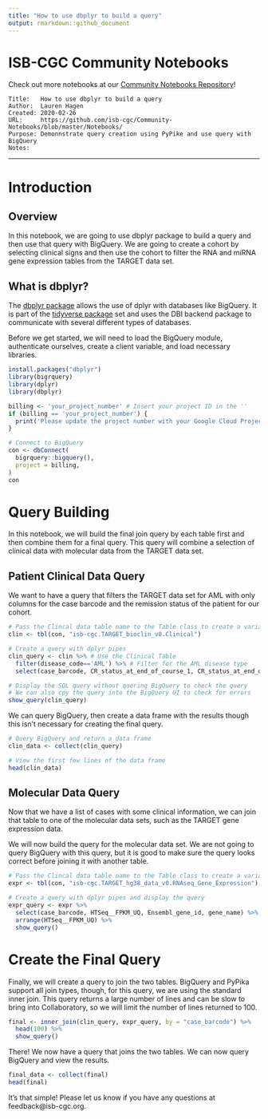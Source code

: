 ```yaml
---
title: "How to use dbplyr to build a query"
output: rmarkdown::github_document
---
```


# ISB-CGC Community Notebooks

Check out more notebooks at our [Community Notebooks Repository](https://github.com/isb-cgc/Community-Notebooks)!

```
Title:   How to use dbplyr to build a query
Author:  Lauren Hagen
Created: 2020-02-26
URL:     https://github.com/isb-cgc/Community-Notebooks/blob/master/Notebooks/
Purpose: Demonnstrate query creation using PyPike and use query with BigQuery
Notes: 
```
***

# Introduction

## Overview

In this notebook, we are going to use dbplyr package to build a query and then use that query with BigQuery. We are going to create a cohort by selecting clinical signs and then use the cohort to filter the RNA and miRNA gene expression tables from the TARGET data set.

## What is dbplyr?

The [dbplyr package](https://dbplyr.tidyverse.org/articles/dbplyr.html) allows the use of dplyr with databases like BigQuery. It is part of the [tidyverse package](https://www.tidyverse.org/) set and uses the DBI backend package to communicate with several different types of databases.

Before we get started, we will need to load the BigQuery module, authenticate ourselves, create a client variable, and load necessary libraries.

```r
install.packages("dbplyr")
library(bigrquery)
library(dplyr)
library(dbplyr)
```

```r
billing <- 'your_project_number' # Insert your project ID in the ''
if (billing == 'your_project_number') {
  print('Please update the project number with your Google Cloud Project')
}
```

```r
# Connect to BigQuery
con <- dbConnect(
  bigrquery::bigquery(),
  project = billing,
)
con
```

# Query Building

In this notebook, we will build the final join query by each table first and then combine them for a final query. This query will combine a selection of clinical data with molecular data from the TARGET data set.

## Patient Clinical Data Query

We want to have a query that filters the TARGET data set for AML with only columns for the case barcode and the remission status of the patient for our cohort. 

```r
# Pass the Clincal data table name to the Table class to create a variable
clin <- tbl(con, "isb-cgc.TARGET_bioclin_v0.Clinical")
```

```r
# Create a query with dplyr pipes
clin_query <- clin %>% # Use the Clinical Table
  filter(disease_code=='AML') %>% # Filter for the AML disease type
  select(case_barcode, CR_status_at_end_of_course_1, CR_status_at_end_of_course_2) # Selected fields

# Display the SQL query without quering BigQuery to check the query
# We can also cpy the query into the BigQuery UI to check for errors
show_query(clin_query)
```

We can query BigQuery, then create a data frame with the results though this isn't necessary for creating the final query.

```r
# Query BigQuery and return a data frame
clin_data <- collect(clin_query)

# View the first few lines of the data frame
head(clin_data)
```

## Molecular Data Query

Now that we have a list of cases with some clinical information, we can join that table to one of the molecular data sets, such as the TARGET gene expression data.

We will now build the query for the molecular data set. We are not going to query BigQuery with this query, but it is good to make sure the query looks correct before joining it with another table.

```r
# Pass the Clincal data table name to the Table class to create a variable
expr <- tbl(con, "isb-cgc.TARGET_hg38_data_v0.RNAseq_Gene_Expression")
```

```r
# Create a query with dplyr pipes and display the query
expr_query <- expr %>%
  select(case_barcode, HTSeq__FPKM_UQ, Ensembl_gene_id, gene_name) %>%
  arrange(HTSeq__FPKM_UQ) %>%
  show_query()
```

# Create the Final Query

Finally, we will create a query to join the two tables. BigQuery and PyPika support all join types, though, for this query, we are using the standard inner join. This query returns a large number of lines and can be slow to bring into Collaboratory, so we will limit the number of lines returned to 100.

```r
final <- inner_join(clin_query, expr_query, by = "case_barcode") %>%
  head(100) %>%
  show_query()
```

There! We now have a query that joins the two tables. We can now query BigQuery and view the results.

```r
final_data <- collect(final)
head(final)
```

It's that simple! Please let us know if you have any questions at feedback@isb-cgc.org.
